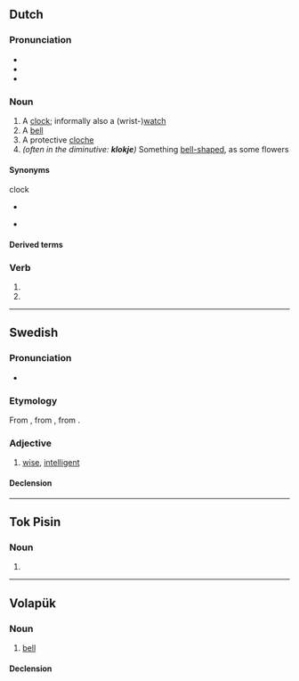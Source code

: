 ==Dutch==
{{wikipedia|lang=nl}}

===Pronunciation===
* {{IPA|/ˈklɔk/|lang=nl}}
* {{rhymes|ɔk|lang=nl}}
* {{audio|Nl-klok.ogg|audio|lang=nl}}

===Noun===
{{nl-noun|f|-en|klokje}}

# A [[clock]]; informally also a (wrist-)[[watch]]
# A [[bell]]
# A protective [[cloche]]
# ''(often in the diminutive: '''klokje''')'' Something [[bell-shaped]], as some flowers

====Synonyms====
clock
* {{l|nl|horloge}} {{g2|n}}
* {{l|nl|uurwerk}} {{g2|n}}

====Derived terms====
{{der3|lang=nl|{{l|nl|avondklok}}
|{{l|nl|grote klok}}
|{{l|nl|klokhuis|g=n}}
|{{l|nl|kerkklok}}
|{{l|nl|klokwerk|g=n}}
|{{l|nl|koekoeksklok}}
|{{l|nl|meiklokje|g=n}}
|{{l|nl|noodklok}}
|{{l|nl|paasklok}}
|{{l|nl|prikklok}}
|{{l|nl|slingerklok}}
|{{l|nl|torenklok}}
|zoals het klokje thuis tikt, tikt het nergens
}}

===Verb===
{{nl-verb-form}}

# {{nl-verb form of|p=1|n=sg|t=pres|m=ind|klokken}}
# {{nl-verb form of|m=imp|klokken}}

----

==Swedish==

===Pronunciation===
* {{audio|Sv-klok.ogg|audio|lang=sv}}

===Etymology===
From {{inh|sv|gmq-osw|kloker}}, from {{inh|sv|non|klókr}}, from {{der|sv|gml|klôk}}.

===Adjective===
{{head|sv|adjective}}

# [[wise]], [[intelligent]]

====Declension====
{{sv-adj-reg}}

----

==Tok Pisin==

===Noun===
{{head|tpi|noun}}

# {{alternative form of|kilok|lang=tpi}}

----

==Volapük==

===Noun===
{{vo-noun}}

# [[bell]]

====Declension====
{{vo-decl-noun}}